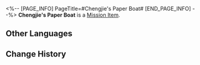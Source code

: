 <%-- [PAGE_INFO]
PageTitle=#Chengjie's Paper Boat#
[END_PAGE_INFO] --%>
{{Item Infobox
|id          = 140177
|image       = Item Chengjie's Paper Boat.png
|type        = Mission Item
|invCategory = Missions
|rarity      = 3
|effect      = 
|description = This boat Chengjie folded out of paper is like a tiny starskiff. Meticulously made and cute.
}}
{{Description|''"Master, I've finally graduated!"''}}
'''Chengjie's Paper Boat''' is a [[Mission Item]].

==Other Languages==
{{Other Languages
|en   = Chengjie's Paper Boat
|zhs  = 铖杰的纸船
|zht  = 鋮傑的紙船
|ja   = チェンジェの紙船
|ko   = 성결의 종이배
|es   = Astroesquife de papel de Chengjie
|fr   = Bateau en papier de Chengjie
|ru   = Бумажный кораблик Чэнцзе
|th   = เรือกระดาษของ Chengjie
|vi   = Thuyền Giấy Của Chengjie
|de   = Chengjies Papierboot
|id   = Perahu Kertas Chengjie
|pt   = Barco de Papel do Chengjie
}}

==Change History==
{{Change History|1.0}}